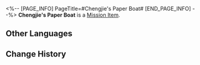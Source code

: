 <%-- [PAGE_INFO]
PageTitle=#Chengjie's Paper Boat#
[END_PAGE_INFO] --%>
{{Item Infobox
|id          = 140177
|image       = Item Chengjie's Paper Boat.png
|type        = Mission Item
|invCategory = Missions
|rarity      = 3
|effect      = 
|description = This boat Chengjie folded out of paper is like a tiny starskiff. Meticulously made and cute.
}}
{{Description|''"Master, I've finally graduated!"''}}
'''Chengjie's Paper Boat''' is a [[Mission Item]].

==Other Languages==
{{Other Languages
|en   = Chengjie's Paper Boat
|zhs  = 铖杰的纸船
|zht  = 鋮傑的紙船
|ja   = チェンジェの紙船
|ko   = 성결의 종이배
|es   = Astroesquife de papel de Chengjie
|fr   = Bateau en papier de Chengjie
|ru   = Бумажный кораблик Чэнцзе
|th   = เรือกระดาษของ Chengjie
|vi   = Thuyền Giấy Của Chengjie
|de   = Chengjies Papierboot
|id   = Perahu Kertas Chengjie
|pt   = Barco de Papel do Chengjie
}}

==Change History==
{{Change History|1.0}}